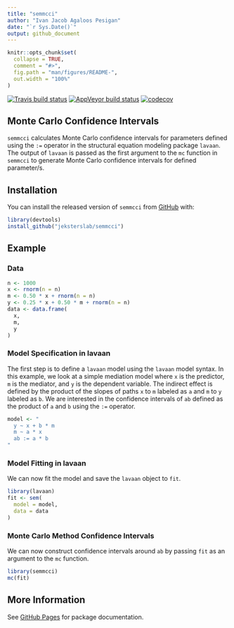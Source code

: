 ```yaml
---
title: "semmcci"
author: "Ivan Jacob Agaloos Pesigan"
date: "`r Sys.Date()`"
output: github_document
---
```


<!-- README.md is generated from README.Rmd. Please edit that file -->

```r
knitr::opts_chunk$set(
  collapse = TRUE,
  comment = "#>",
  fig.path = "man/figures/README-",
  out.width = "100%"
)
```

<!-- badges: start -->
[![Travis build status](https://travis-ci.com/jeksterslab/semmcci.svg?branch=master)](https://travis-ci.com/jeksterslab/semmcci)
[![AppVeyor build status](https://ci.appveyor.com/api/projects/status/github/jeksterslab/semmcci?branch=master&svg=true)](https://ci.appveyor.com/project/jeksterslab/semmcci)
[![codecov](https://codecov.io/github/jeksterslab/semmcci/branch/master/graphs/badge.svg)](https://codecov.io/github/jeksterslab/semmcci) 
<!-- badges: end -->

## Monte Carlo Confidence Intervals

`semmcci` calculates Monte Carlo confidence intervals
for parameters defined using the `:=` operator
in the structural equation modeling package `lavaan`.
The output of `lavaan` is passed as the first argument
to the `mc` function in `semmcci`
to generate Monte Carlo confidence intervals
for defined parameter/s.

## Installation

You can install the released version of `semmcci` from [GitHub](https://github.com/jeksterslab/semmcci) with:

```r
library(devtools)
install_github("jeksterslab/semmcci")
```

## Example

### Data

```r
n <- 1000
x <- rnorm(n = n)
m <- 0.50 * x + rnorm(n = n)
y <- 0.25 * x + 0.50 * m + rnorm(n = n)
data <- data.frame(
  x,
  m,
  y
)
```

### Model Specification in lavaan

The first step is to define a `lavaan` model
using the `lavaan` model syntax.
In this example, we look at a simple mediation model
where `x` is the predictor, `m` is the mediator, and `y` is the dependent variable.
The indirect effect is defined by the product of the slopes
of paths `x` to `m` labeled as `a` and `m` to `y` labeled as `b`.
We are interested in the confidence intervals of `ab`
defined as the product of `a` and `b` using the `:=` operator.

```r
model <- "
  y ~ x + b * m
  m ~ a * x
  ab := a * b
"
```

### Model Fitting in lavaan

We can now fit the model and save the `lavaan` object to `fit`.

```r
library(lavaan)
fit <- sem(
  model = model,
  data = data
)
```

### Monte Carlo Method Confidence Intervals

We can now construct confidence intervals around `ab` by passing `fit` as an argument to the `mc` function.

```r
library(semmcci)
mc(fit)
```

## More Information

See [GitHub Pages](https://jeksterslab.github.io/semmcci/index.html)
for package documentation.
